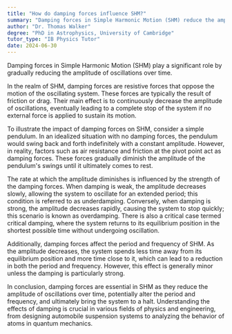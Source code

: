 ```yaml
---
title: "How do damping forces influence SHM?"
summary: "Damping forces in Simple Harmonic Motion (SHM) reduce the amplitude of oscillations over time."
author: "Dr. Thomas Walker"
degree: "PhD in Astrophysics, University of Cambridge"
tutor_type: "IB Physics Tutor"
date: 2024-06-30
---
```


Damping forces in Simple Harmonic Motion (SHM) play a significant role by gradually reducing the amplitude of oscillations over time.

In the realm of SHM, damping forces are resistive forces that oppose the motion of the oscillating system. These forces are typically the result of friction or drag. Their main effect is to continuously decrease the amplitude of oscillations, eventually leading to a complete stop of the system if no external force is applied to sustain its motion.

To illustrate the impact of damping forces on SHM, consider a simple pendulum. In an idealized situation with no damping forces, the pendulum would swing back and forth indefinitely with a constant amplitude. However, in reality, factors such as air resistance and friction at the pivot point act as damping forces. These forces gradually diminish the amplitude of the pendulum's swings until it ultimately comes to rest.

The rate at which the amplitude diminishes is influenced by the strength of the damping forces. When damping is weak, the amplitude decreases slowly, allowing the system to oscillate for an extended period; this condition is referred to as underdamping. Conversely, when damping is strong, the amplitude decreases rapidly, causing the system to stop quickly; this scenario is known as overdamping. There is also a critical case termed critical damping, where the system returns to its equilibrium position in the shortest possible time without undergoing oscillation.

Additionally, damping forces affect the period and frequency of SHM. As the amplitude decreases, the system spends less time away from its equilibrium position and more time close to it, which can lead to a reduction in both the period and frequency. However, this effect is generally minor unless the damping is particularly strong.

In conclusion, damping forces are essential in SHM as they reduce the amplitude of oscillations over time, potentially alter the period and frequency, and ultimately bring the system to a halt. Understanding the effects of damping is crucial in various fields of physics and engineering, from designing automobile suspension systems to analyzing the behavior of atoms in quantum mechanics.
    